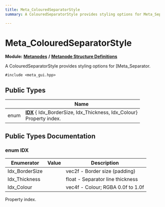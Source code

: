 ```yaml
---
title: Meta_ColouredSeparatorStyle
summary: A ColouredSeparatorStyle provides styling options for Meta_Separator. 

---
```


# Meta_ColouredSeparatorStyle

**Module:** **[Metanodes](../Modules/group__api__metanodes.mdx)** **/** **[Metanode Structure Definitions](../Modules/group__api__metadefs.mdx)**



A ColouredSeparatorStyle provides styling options for [Meta_Separator. 


`#include <meta_gui.hpp>`

## Public Types

|                | Name           |
| -------------- | -------------- |
| enum| **[IDX](../Classes/struct_meta___coloured_separator_style.mdx#enum-idx)** { Idx_BorderSize, Idx_Thickness, Idx_Colour}<br />Property index.  |

## Public Types Documentation

### enum IDX

| Enumerator | Value | Description |
| ---------- | ----- | ----------- |
| Idx_BorderSize | | vec2f - Border size (padding)   |
| Idx_Thickness | | float - Separator line thickness   |
| Idx_Colour | | vec4f - Colour; RGBA 0.0f to 1.0f   |



Property index. 

